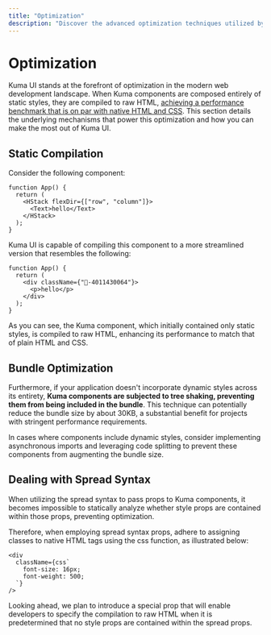 ```yaml
---
title: "Optimization"
description: "Discover the advanced optimization techniques utilized by Kuma UI to enhance performance."
---
```



# Optimization

Kuma UI stands at the forefront of optimization in the modern web development landscape. When Kuma components are composed entirely of static styles, they are compiled to raw HTML, [achieving a performance benchmark that is on par with native HTML and CSS](https://github.com/kuma-ui/kuma-bench). This section details the underlying mechanisms that power this optimization and how you can make the most out of Kuma UI.

## Static Compilation

Consider the following component:

```tsx
function App() {
  return (
    <HStack flexDir={["row", "column"]}>
      <Text>hello</Text>
    </HStack>
  );
}
```

Kuma UI is capable of compiling this component to a more streamlined version that resembles the following:

```tsx
function App() {
  return (
    <div className={"🐻-4011430064"}>
      <p>hello</p>
    </div>
  );
}
```

As you can see, the Kuma component, which initially contained only static styles, is compiled to raw HTML, enhancing its performance to match that of plain HTML and CSS.

## Bundle Optimization

Furthermore, if your application doesn't incorporate dynamic styles across its entirety, **Kuma components are subjected to tree shaking, preventing them from being included in the bundle**. This technique can potentially reduce the bundle size by about 30KB, a substantial benefit for projects with stringent performance requirements.

In cases where components include dynamic styles, consider implementing asynchronous imports and leveraging code splitting to prevent these components from augmenting the bundle size.

## Dealing with Spread Syntax

When utilizing the spread syntax to pass props to Kuma components, it becomes impossible to statically analyze whether style props are contained within those props, preventing optimization.

Therefore, when employing spread syntax props, adhere to assigning classes to native HTML tags using the css function, as illustrated below:

```tsx
<div
  className={css`
    font-size: 16px;
    font-weight: 500;
  `}
/>
```

<Callout type="info">
  Looking ahead, we plan to introduce a special prop that will enable developers
  to specify the compilation to raw HTML when it is predetermined that no style
  props are contained within the spread props.
</Callout>
